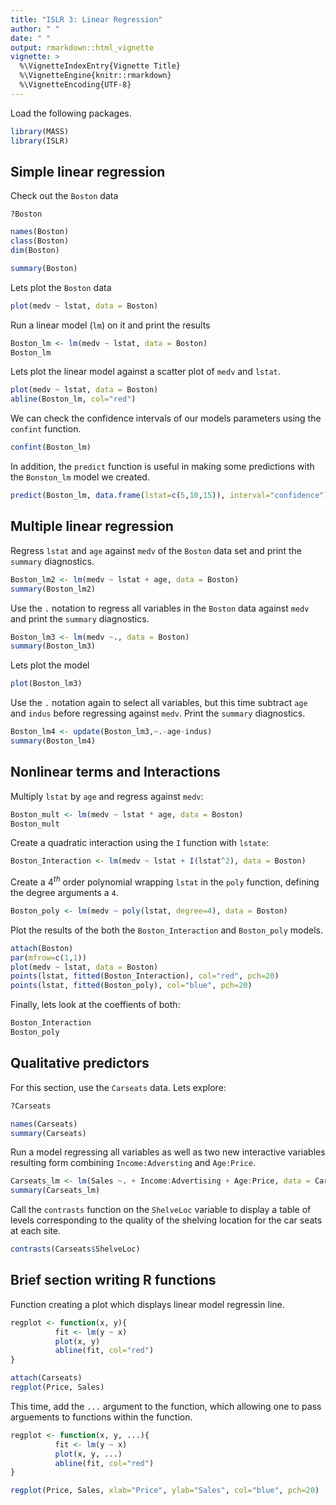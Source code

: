 ```yaml
---
title: "ISLR 3: Linear Regression"
author: " "
date: " "
output: rmarkdown::html_vignette
vignette: >
  %\VignetteIndexEntry{Vignette Title}
  %\VignetteEngine{knitr::rmarkdown}
  %\VignetteEncoding{UTF-8}
---
```


\newpage



Load the following packages.
```r
library(MASS)
library(ISLR)
```

## Simple linear regression
Check out the `Boston` data
```
?Boston
```
```r
names(Boston)
class(Boston)
dim(Boston)
```
```r
summary(Boston)
```
Lets plot the `Boston` data
```r
plot(medv ~ lstat, data = Boston)
```

Run a linear model (`lm`) on it and print the results

```r
Boston_lm <- lm(medv ~ lstat, data = Boston)
Boston_lm
```

Lets plot the linear model against a scatter plot of `medv` and `lstat`.

```r
plot(medv ~ lstat, data = Boston)
abline(Boston_lm, col="red")
```

We can check the confidence intervals of our models parameters using the `confint` function.
```r
confint(Boston_lm)
```

In addition, the `predict` function is useful in making some predictions with the `Bonston_lm` model we created.
```r
predict(Boston_lm, data.frame(lstat=c(5,10,15)), interval="confidence")
```

\newpage

## Multiple linear regression

Regress `lstat` and `age` against `medv` of the `Boston` data set and print the `summary` diagnostics. 

```r
Boston_lm2 <- lm(medv ~ lstat + age, data = Boston)
summary(Boston_lm2)
```

Use the `.` notation to regress all variables in the `Boston` data against `medv` and print the `summary` diagnostics.
```r
Boston_lm3 <- lm(medv ~., data = Boston)
summary(Boston_lm3)
```

Lets plot the model
```r
plot(Boston_lm3)
```

Use the `.` notation again to select all variables, but this time subtract `age` and `indus` before regressing against `medv`. Print the `summary` diagnostics.

```r
Boston_lm4 <- update(Boston_lm3,~.-age-indus)
summary(Boston_lm4)
```

## Nonlinear terms and Interactions

Multiply `lstat` by `age` and regress against `medv`:

```r
Boston_mult <- lm(medv ~ lstat * age, data = Boston)
Boston_mult
```

Create a quadratic interaction using the `I` function with `lstate`:
```r
Boston_Interaction <- lm(medv ~ lstat + I(lstat^2), data = Boston)
```

Create a $4^{th}$ order polynomial wrapping `lstat` in the `poly` function, defining the degree arguments a `4`.
```r
Boston_poly <- lm(medv ~ poly(lstat, degree=4), data = Boston)
```

Plot the results of the both the `Boston_Interaction` and `Boston_poly` models.
```r
attach(Boston)
par(mfrow=c(1,1))
plot(medv ~ lstat, data = Boston)
points(lstat, fitted(Boston_Interaction), col="red", pch=20)
points(lstat, fitted(Boston_poly), col="blue", pch=20)
```

Finally, lets look at the coeffients of both:
```r
Boston_Interaction
Boston_poly
```

## Qualitative predictors

For this section, use the `Carseats` data. Lets explore:

```r
?Carseats
```
```r
names(Carseats)
summary(Carseats)
```

Run a model regressing all variables as well as two new interactive variables resulting form combining `Income:Adversting` and `Age:Price`.
```r
Carseats_lm <- lm(Sales ~. + Income:Advertising + Age:Price, data = Carseats)
summary(Carseats_lm)
```

Call the `contrasts` function on the `ShelveLoc` variable to display a table of levels corresponding to the quality of the shelving location for the car seats at each site.
```r
contrasts(Carseats$ShelveLoc)
```


## Brief section writing R functions

Function creating a plot which displays linear model regressin line.

```r
regplot <- function(x, y){
          fit <- lm(y ~ x)
          plot(x, y)
          abline(fit, col="red")
}

attach(Carseats)
regplot(Price, Sales)
```

This time, add the `...` argument to the function, which allowing one to pass arguements to functions within the function.
```r
regplot <- function(x, y, ...){
          fit <- lm(y ~ x)
          plot(x, y, ...)
          abline(fit, col="red")
}

regplot(Price, Sales, xlab="Price", ylab="Sales", col="blue", pch=20)

```